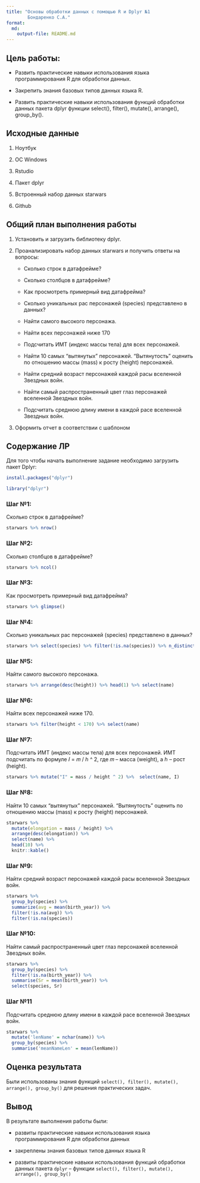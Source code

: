 ---
title: "Основы обработки данных с помощью R и Dplyr №1
        Бондаренко С.А."
format: 
  md:
    output-file: README.md
---

## Цель работы:

-   Развить практические навыки использования языка программирования R для обработки данных.

-   Закрепить знания базовых типов данных языка R.

-   Развить практические навыки использования функций обработки данных пакета dplyr функции select(), filter(), mutate(), arrange(), group_by().

## Исходные данные

1.  Ноутбук

2.  OC Windows

3.  Rstudio

4.  Пакет dplyr

5.  Встроенный набор данных starwars

6.  Github

## Общий план выполнения работы

1.  Установить и загрузить библиотеку dplyr.

2.  Проанализировать набор данных starwars и получить ответы на вопросы:

    -   Сколько строк в датафрейме?

    -   Сколько столбцов в датафрейме?

    -   Как просмотреть примерный вид датафрейма?

    -   Сколько уникальных рас персонажей (species) представлено в данных?

    -   Найти самого высокого персонажа.

    -   Найти всех персонажей ниже 170

    -   Подсчитать ИМТ (индекс массы тела) для всех персонажей.

    -   Найти 10 самых “вытянутых” персонажей. “Вытянутость” оценить по отношению массы (mass) к росту (height) персонажей.

    -   Найти средний возраст персонажей каждой расы вселенной Звездных войн.

    -   Найти самый распространенный цвет глаз персонажей вселенной Звездных войн.

    -   Подсчитать среднюю длину имени в каждой расе вселенной Звездных войн.

3.  Оформить отчет в соответствии с шаблоном

## Содержание ЛР

Для того чтобы начать выполнение задание необходимо загрузить пакет Dplyr:

```{r eval=FALSE, include=FALSE}
install.packages("dplyr")
```



```{r warning=FALSE}
library("dplyr")
```

### Шаг №1:

Сколько строк в датафрейме?

```{r}
starwars %>% nrow()
```

### Шаг №2:

Сколько столбцов в датафрейме?

```{r}
starwars %>% ncol()
```

### Шаг №3:

Как просмотреть примерный вид датафрейма?

```{r}
starwars %>% glimpse()
```

### Шаг №4:

Сколько уникальных рас персонажей (species) представлено в данных?

```{r}
starwars %>% select(species) %>% filter(!is.na(species)) %>% n_distinct()
```

### Шаг №5:

Найти самого высокого персонажа.

```{r}
starwars %>% arrange(desc(height)) %>% head(1) %>% select(name)
```

### Шаг №6:

Найти всех персонажей ниже 170.

```{r}
starwars %>% filter(height < 170) %>% select(name)
```

### Шаг №7:

Подсчитать ИМТ (индекс массы тела) для всех персонажей. ИМТ подсчитать по формуле 𝐼 = 𝑚 / ℎ \^ 2, где 𝑚 – масса (weight), а ℎ – рост (height).

```{r}
starwars %>% mutate("I" = mass / height ^ 2) %>%  select(name, I)
```

### Шаг №8:

Найти 10 самых “вытянутых” персонажей. “Вытянутость” оценить по отношению массы (mass) к росту (height) персонажей.

```{r}
starwars %>%
  mutate(elongation = mass / height) %>%
  arrange(desc(elongation)) %>%
  select(name) %>%
  head(10) %>%
  knitr::kable()
```

### Шаг №9:

Найти средний возраст персонажей каждой расы вселенной Звездных войн.

```{r}
starwars %>%
  group_by(species) %>%
  summarize(avg = mean(birth_year)) %>%
  filter(!is.na(avg)) %>%
  filter(!is.na(species))
```

### Шаг №10:

Найти самый распространенный цвет глаз персонажей вселенной Звездных войн.

```{r}
starwars %>%
  group_by(species) %>%
  filter(!is.na(birth_year)) %>%
  summarise(Sr = mean(birth_year)) %>%
  select(species, Sr) 
```

### Шаг №11

Подсчитать среднюю длину имени в каждой расе вселенной Звездных войн.

```{r}
starwars %>%
  mutate('lenName' = nchar(name)) %>% 
  group_by(species) %>% 
  summarise('meanNameLen' = mean(lenName))
```

## Оценка результата

Были использованы знания функций `select(), filter(), mutate(), arrange(), group_by()` для решения практических задач.

## Вывод

В результате выполнения работы были:

-   развиты практические навыки использования языка программирования R для обработки данных

-   закреплены знания базовых типов данных языка R

-   развиты практические навыки использования функций обработки данных пакета `dplyr` – функции `select(), filter(), mutate(), arrange(), group_by()`